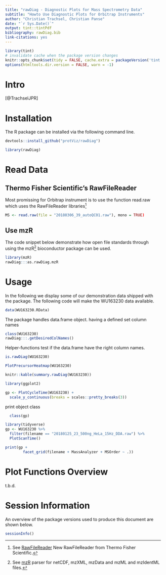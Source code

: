 ```yaml
---
title: "rawDiag - Diagnostic Plots for Mass Spectrometry Data"
subtitle: "Howto Use Diagnostic Plots for Orbitrap Instruments"
author: "Christian Trachsel, Christian Panse"
date: "`r Sys.Date()`"
output: tint::tintPdf
bibliography: rawDiag.bib
link-citations: yes
---
```


```r
library(tint)
# invalidate cache when the package version changes
knitr::opts_chunk$set(tidy = FALSE, cache.extra = packageVersion('tint'))
options(htmltools.dir.version = FALSE, warn = -1)
```

# Intro
[@TrachselJPR]

# Installation


The R package can be installed via the following command line.

```r
devtools::install_github("protViz/rawDiag")
```

```r
library(rawDiag)
```

# Read Data 



## Thermo Fisher Scientific's RawFileReader

Most promissing for Orbitrap instrument is to use
the function read.raw which uses the 
RawFileReader libraries^[See [RawFileReader](http://planetorbitrap.com/rawfilereader#.WuM718iLmL4) New RawFileReader from Thermo Fisher Scientific.]
```r
MS <- read.raw(file = "20180306_39_autoQC01.raw"), mono = TRUE)
```

## Use mzR

The code snippet below demonstrate how open file standards through using the
mzR^[See [mzR](http://bioconductor.org/packages/mzR/) parser for netCDF, mzXML, mzData and mzML and mzIdentML files.]
bioconductor package can be used.
```r
library(mzR)
rawDiag:::as.rawDiag.mzR
```

# Usage

In the following we display some of our demonstration data shipped with the
package. The following code will make the WU163230 data available.
```r
data(WU163230.RData)
```

The package handles data.frame object. having a defined set column names
```r
class(WU163230)
rawDiag:::.getDesiredColNames()
```

Helper-functions test if the data.frame have the right column names.
```r
is.rawDiag(WU163230)
```

```r
PlotPrecursorHeatmap(WU163230)
```

```r
knitr::kable(summary.rawDiag(WU163230))
```

```r
library(ggplot2)

gp <- PlotCycleTime(WU163230) + 
  scale_y_continuous(breaks = scales::pretty_breaks(3))
```

print object class

```r
  class(gp)
```


```r
library(tidyverse)
gp <- WU163230 %>% 
  filter(filename == "20180125_23_500ng_HeLa_15Hz_DDA.raw") %>% 
  PlotScanTime() 

print(gp + 
        facet_grid(filename + MassAnalyzer + MSOrder ~ .))
```
  
# Plot Functions Overview
t.b.d.

# Session Information
An overview of the package versions used to produce this document are shown below.

```r
sessionInfo()
```

